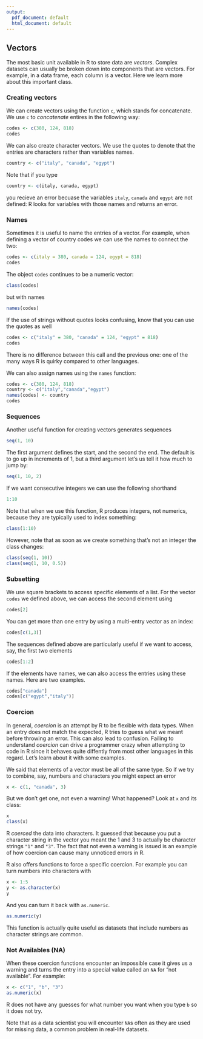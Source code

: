 ---
output:
  pdf_document: default
  html_document: default
---
## Vectors

The most basic unit available in R to store data are _vectors_. Complex datasets can usually be broken down into components that are vectors. For example, in a data frame, each column is a vector. Here we learn more about this important class.

### Creating vectors

We can create vectors using the function `c`, which stands for concatenate. We use `c` to _concatenate_ entires in the following way:

```{r}
codes <- c(380, 124, 818)
codes
```

We can also create character vectors. We use the quotes to denote that the entries are characters rather than variables names.

```{r}
country <- c("italy", "canada", "egypt")
```

Note that if you type

```{r, eval=FALSE}
country <- c(italy, canada, egypt)
```
you recieve an error becuase the variables `italy`, `canada` and `egypt` are not defined: R looks for variables with those names and returns an error.

### Names

Sometimes it is useful to name the entries of a vector. For example, when defining a vector of country codes we can use the names to connect the two:

```{r}
codes <- c(italy = 380, canada = 124, egypt = 818)
codes
```

The object `codes` continues to be a numeric vector:
```{r}
class(codes)
```

but with names
```{r}
names(codes)
```

If the use of strings without quotes looks confusing, know that you can use the quotes as well

```{r}
codes <- c("italy" = 380, "canada" = 124, "egypt" = 818)
codes
```

There is no difference between this call and the previous one: one of the many ways R is quirky compared to other languages.

We can also assign names using the `names` function:

```{r}
codes <- c(380, 124, 818)
country <- c("italy","canada","egypt")
names(codes) <- country
codes
```

### Sequences

Another useful function for creating vectors generates sequences

```{r}
seq(1, 10) 
```

The first argument defines the start, and the second the end. The default is to go up in increments of 1, but a third argument let's us tell it how much to jump by:

```{r}
seq(1, 10, 2)
```

If we want consecutive integers we can use the following shorthand

```{r}
1:10
```

Note that when we use this function, R produces integers, not numerics, because they are typically used to index something:

```{r}
class(1:10)
```

However, note that as soon as we create something that's not an integer the class changes:

```{r}
class(seq(1, 10))
class(seq(1, 10, 0.5))
```

### Subsetting

We use square brackets to access specific elements of a list. For the vector `codes` we defined above, we can access the second element using
```{r}
codes[2]
```

You can get more than one entry by using a multi-entry vector as an index:
```{r}
codes[c(1,3)]
```

The sequences defined above are particularly useful if we want to access, say, the first two elements

```{r}
codes[1:2]
```

If the elements have names, we can also access the entries using these names. Here are two examples.

```{r}
codes["canada"]
codes[c("egypt","italy")]
```

### Coercion

In general, _coercion_ is an attempt by R to be flexible with data types. When an entry does not match the expected, R tries to guess what we meant before throwing an error. This can also lead to confusion. Failing to understand _coercion_ can drive a programmer crazy when attempting to code in R since it behaves quite diffently from most other languages in this regard. Let's learn about it with some examples.

We said that elements of a vector must be all of the same type. So if we try to combine, say, numbers and characters you might expect an error

```{r}
x <- c(1, "canada", 3)
```

But we don't get one, not even a warning! What happened? Look at `x` and its class:

```{r}
x
class(x)
```

R _coerced_ the data into characters. It guessed that because you put a character string in the vector you meant the 1 and 3 to actually be character strings `"1"` and `"3"`. The fact that not even a warning is issued is an example of how coercion can cause many unnoticed errors in R. 

R also offers functions to force a specific coercion. For example you can turn numbers into characters with 

```{r}
x <- 1:5
y <- as.character(x)
y
```

And you can turn it back with `as.numeric`. 

```{r}
as.numeric(y)
```
 
This function is actually quite useful as datasets that include numbers as character strings are common. 

### Not Availables (NA)

When these coercion functions encounter an impossible case it gives us a warning and turns the entry into a special value called an `NA` for "not available".  For example:

```{r}
x <- c("1", "b", "3")
as.numeric(x)
```

R does not have any guesses for what number you want when you type `b` so it does not try.

Note that as a data scientist you will encounter `NA`s often as they are used for missing data, a common problem in real-life datasets.



